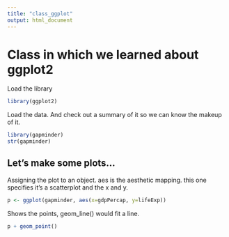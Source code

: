 ```yaml
---
title: "class_ggplot"
output: html_document
---
```


# Class in which we learned about ggplot2

Load the library
```r
library(ggplot2)
```

Load the data. And check out a summary of it so we can know the makeup of it.
```r
library(gapminder)
str(gapminder)
```

## Let's make some plots...

Assigning the plot to an object. aes is the aesthetic mapping. this one specifies it's a scatterplot and the x and y.
```r
p <- ggplot(gapminder, aes(x=gdpPercap, y=lifeExp))
```

Shows the points, geom_line() would fit a line.
```r
p + geom_point()
```

